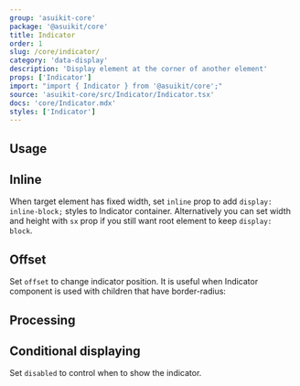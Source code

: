 ```yaml
---
group: 'asuikit-core'
package: '@asuikit/core'
title: Indicator
order: 1
slug: /core/indicator/
category: 'data-display'
description: 'Display element at the corner of another element'
props: ['Indicator']
import: "import { Indicator } from '@asuikit/core';"
source: 'asuikit-core/src/Indicator/Indicator.tsx'
docs: 'core/Indicator.mdx'
styles: ['Indicator']
---
```



## Usage

<Demo data={IndicatorDemos.configurator} />

## Inline

When target element has fixed width, set `inline` prop to add `display: inline-block;` styles to
Indicator container. Alternatively you can set width and height with `sx` prop if you still want root
element to keep `display: block`.

<Demo data={IndicatorDemos.inline} />

## Offset

Set `offset` to change indicator position. It is useful when Indicator component is
used with children that have border-radius:

<Demo data={IndicatorDemos.offset} />

## Processing

<Demo data={IndicatorDemos.processing} />

## Conditional displaying

Set `disabled` to control when to show the indicator.

<Demo data={IndicatorDemos.disabled} />
